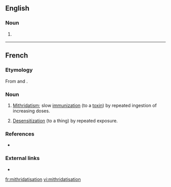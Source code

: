 ==English==

===Noun===
{{en-noun|-}}

# {{context|rare|lang=en}} {{alternative spelling of|mithridatization|lang=en}}

----

==French==

===Etymology===
From {{term|mithridatiser}} and {{term|-ation|lang=fr}}.

===Noun===
{{fr-noun|f}}

# [[mithridatism|Mithridatism]]; slow [[immunization]] (to a [[toxin]]) by repeated ingestion of increasing doses.
# {{context|figuratively|literary|lang=fr}} [[desensitization|Desensitization]] (to a thing) by repeated exposure.

===References===
* {{R:TLFi}}

===External links===
* {{R:TLFi}}

[[fr:mithridatisation]]
[[vi:mithridatisation]]